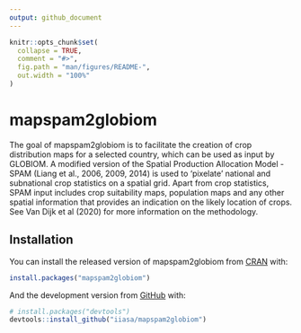 ```yaml
---
output: github_document
---
```


<!-- README.md is generated from README.Rmd. Please edit that file -->

```r
knitr::opts_chunk$set(
  collapse = TRUE,
  comment = "#>",
  fig.path = "man/figures/README-",
  out.width = "100%"
)
```
# mapspam2globiom

<!-- badges: start -->
<!-- badges: end -->

The goal of mapspam2globiom is to facilitate the creation of crop distribution maps for a selected country, which can be used as input by GLOBIOM. A modified version of the Spatial Production Allocation Model - SPAM (Liang et al., 2006, 2009, 2014) is used to 'pixelate' national and subnational crop statistics on a spatial grid. Apart from crop statistics, SPAM input includes crop suitability maps, population maps and any other spatial information that provides an indication on the likely location of crops. See Van Dijk et al (2020) for more information on the methodology.

## Installation

You can install the released version of mapspam2globiom from [CRAN](https://CRAN.R-project.org) with:

``` r
install.packages("mapspam2globiom")
```

And the development version from [GitHub](https://github.com/) with:

``` r
# install.packages("devtools")
devtools::install_github("iiasa/mapspam2globiom")
```
